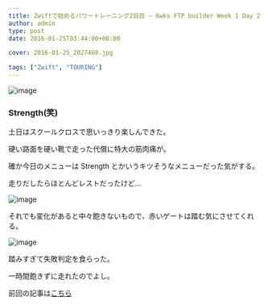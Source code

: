 ```yaml
---
title: Zwiftで始めるパワートレーニング2日目 – 6wks FTP builder Week 1 Day 2
author: admin
type: post
date: 2016-01-25T03:44:00+00:00

cover: 2016-01-25_2027460.jpg

tags: ["Zwift", "TOURING"]
---
```


![image](./2016-01-25_2027460.jpg)

### Strength(笑)

土日はスクールクロスで思いっきり楽しんできた。

硬い路面を硬い靴で走った代償に特大の筋肉痛が。

確か今日のメニューは Strength とかいうキツそうなメニューだった気がする。

走りだしたらほとんどレストだったけど…

![image](./2016-01-25_2049512.jpg)

それでも変化があると中々飽きないもので、赤いゲートは踏む気にさせてくれる。

![image](./2016-01-25_2115264.jpg)

踏みすぎて失敗判定を食らった。

一時間飽きずに走れたのでよし。

前回の記事は[こちら](/2016/01/22/zwift1-6wks-ftp-builder-week-1-day-1/)

<linkBox
  isAmazonLink
  url="http://www.amazon.co.jp/exec/obidos/ASIN/B0050GL5GM/gensobunya-22/ref=nosim/"
/>
